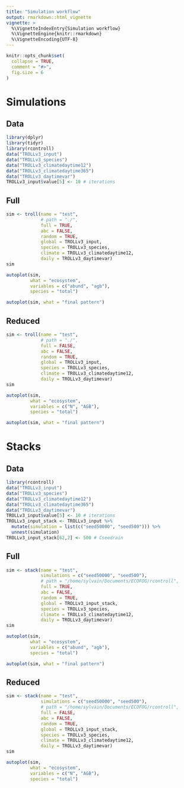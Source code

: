 ```yaml
---
title: "Simulation workflow"
output: rmarkdown::html_vignette
vignette: >
  %\VignetteIndexEntry{Simulation workflow}
  %\VignetteEngine{knitr::rmarkdown}
  %\VignetteEncoding{UTF-8}
---
```


```r
knitr::opts_chunk$set(
  collapse = TRUE,
  comment = "#>",
  fig.size = 6
)
```

# Simulations

## Data

```r
library(dplyr)
library(tidyr)
library(rcontroll)
data("TROLLv3_input")
data("TROLLv3_species")
data("TROLLv3_climatedaytime12")
data("TROLLv3_climatedaytime365")
data("TROLLv3_daytimevar")
TROLLv3_input$value[5] <- 10 # iterations
```

## Full

```r
sim <- troll(name = "test",
             # path = "./",
             full = TRUE,
             abc = FALSE, 
             random = TRUE,
             global = TROLLv3_input,
             species = TROLLv3_species,
             climate = TROLLv3_climatedaytime12,
             daily = TROLLv3_daytimevar)
sim
```

```r
autoplot(sim, 
         what = "ecosystem", 
         variables = c("abund", "agb"), 
         species = "total")
```

```r
autoplot(sim, what = "final pattern")
```

## Reduced

```r
sim <- troll(name = "test",
             # path = "./",
             full = FALSE,
             abc = FALSE, 
             random = TRUE,
             global = TROLLv3_input,
             species = TROLLv3_species,
             climate = TROLLv3_climatedaytime12,
             daily = TROLLv3_daytimevar)
sim
```

```r
autoplot(sim, 
         what = "ecosystem", 
         variables = c("N", "AGB"), 
         species = "total")
```

```r
autoplot(sim, what = "final pattern")
```

# Stacks

## Data

```r
library(rcontroll)
data("TROLLv3_input")
data("TROLLv3_species")
data("TROLLv3_climatedaytime12")
data("TROLLv3_climatedaytime365")
data("TROLLv3_daytimevar")
TROLLv3_input$value[5] <- 10 # iterations
TROLLv3_input_stack <- TROLLv3_input %>% 
  mutate(simulation = list(c("seed50000", "seed500"))) %>% 
  unnest(simulation)
TROLLv3_input_stack[62,2] <- 500 # Cseedrain
```

## Full

```r
sim <- stack(name = "test", 
             simulations = c("seed50000", "seed500"),
             # path = "/home/sylvain/Documents/ECOFOG/rcontroll",
             full = TRUE,
             abc = FALSE,
             random = TRUE,
             global = TROLLv3_input_stack,
             species = TROLLv3_species,
             climate = TROLLv3_climatedaytime12,
             daily = TROLLv3_daytimevar)
sim
```

```r
autoplot(sim, 
         what = "ecosystem", 
         variables = c("abund", "agb"), 
         species = "total")
```

```r
autoplot(sim, what = "final pattern")
```

## Reduced

```r
sim <- stack(name = "test",
             simulations = c("seed50000", "seed500"),
             # path = "/home/sylvain/Documents/ECOFOG/rcontroll",
             full = FALSE,
             abc = FALSE, 
             random = TRUE,
             global = TROLLv3_input_stack,
             species = TROLLv3_species,
             climate = TROLLv3_climatedaytime12,
             daily = TROLLv3_daytimevar)
sim
```

```r
autoplot(sim, 
         what = "ecosystem", 
         variables = c("N", "AGB"), 
         species = "total")
```
